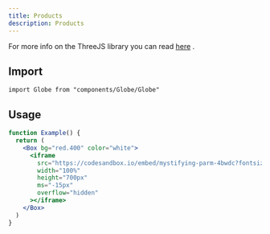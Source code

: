 ```yaml
---
title: Products
description: Products
---
```


For more info on the ThreeJS library you can read
[here](https://apexcharts.com/react-chart-demos/) .

## Import

```tsx
import Globe from "components/Globe/Globe"
```

## Usage

```jsx
function Example() {
  return (
    <Box bg="red.400" color="white">
      <iframe
        src="https://codesandbox.io/embed/mystifying-parm-4bwdc?fontsize=14&hidenavigation=1&theme=dark&hidedevtools=1&editorsize=0&initialpath=react-globe&module=%2Fsrc%2Fcomponents%2FGlobeExample.js"
        width="100%"
        height="700px"
        ms="-15px"
        overflow="hidden"
      ></iframe>
    </Box>
  )
}
```
